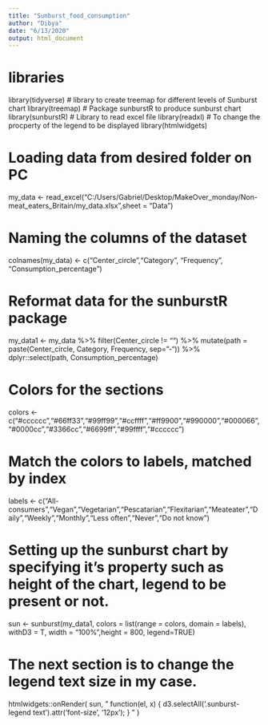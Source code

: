 ---
title: "Sunburst_food_consumption"
author: "Dibya"
date: "6/13/2020"
output: html_document
---

# libraries
library(tidyverse)
# library to create treemap for different levels of Sunburst chart
library(treemap)
# Package sunburstR to produce sunburst chart
library(sunburstR)
# Library to read excel file
library(readxl)
# To change the procperty of the legend to be displayed
library(htmlwidgets)

# Loading data from desired folder on PC
my_data <- read_excel("C:/Users/Gabriel/Desktop/MakeOver_monday/Non-meat_eaters_Britain/my_data.xlsx",sheet = "Data")

# Naming the columns of the dataset
colnames(my_data) <- c("Center_circle","Category", "Frequency", "Consumption_percentage")


# Reformat data for the sunburstR package
 my_data1 <- my_data %>%
        filter(Center_circle != "") %>%
        mutate(path = paste(Center_circle, Category, Frequency, sep="-")) %>%
        dplyr::select(path, Consumption_percentage)

# Colors for the sections
 colors <- c("#cccccc","#66ff33","#99ff99","#ccffff","#ff9900","#990000","#000066","#0000cc","#3366cc","#6699ff","#99ffff","#cccccc")
 
# Match the colors to labels, matched by index
 labels <- c("All-consumers","Vegan","Vegetarian","Pescatarian","Flexitarian","Meateater","Daily","Weekly","Monthly","Less often","Never","Do not know")  

# Setting up the sunburst chart by specifying it's property such as height of the chart, legend to be present or not. 
 sun <- sunburst(my_data1,  colors = list(range = colors, domain = labels), withD3 = T, width = "100%",height = 800, legend=TRUE)
 
# The next section is to change the legend text size in my case. 
 htmlwidgets::onRender(
         sun,
         "
    function(el, x) {
    d3.selectAll('.sunburst-legend text').attr('font-size', '12px');
    }
    "
 )
